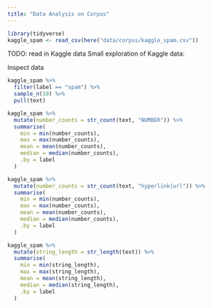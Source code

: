 ```yaml
---
title: "Data Analysis on Corpus"
---
```



```r
library(tidyverse)
kaggle_spam <- read_csv(here("data/corpus/kaggle_spam.csv"))
```

TODO: read in Kaggle data
Small exploration  of Kaggle data:

Inspect data
```r
kaggle_spam %>%
  filter(label == "spam") %>%
  sample_n(10) %>%
  pull(text)
```


```r
kaggle_spam %>%
  mutate(number_counts = str_count(text, "NUMBER")) %>%
  summarise(
    min = min(number_counts),
    max = max(number_counts),
    mean = mean(number_counts),
    median = median(number_counts),
    .by = label
  )

kaggle_spam %>%
  mutate(number_counts = str_count(text, "hyperlink|url")) %>%
  summarise(
    min = min(number_counts),
    max = max(number_counts),
    mean = mean(number_counts),
    median = median(number_counts),
    .by = label
  )

kaggle_spam %>%
  mutate(string_length = str_length(text)) %>%
  summarise(
    min = min(string_length),
    max = max(string_length),
    mean = mean(string_length),
    median = median(string_length),
    .by = label
  )
```

